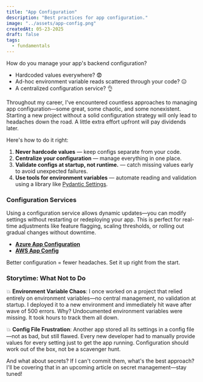```yaml
---
title: "App Configuration"
description: "Best practices for app configuration."
image: "../assets/app-config.png"
createdAt: 05-23-2025
draft: false
tags:
  - fundamentals
---
```


How do you manage your app's backend configuration?

- Hardcoded values everywhere? 😨
- Ad-hoc environment variable reads scattered through your code? 😑
- A centralized configuration service? 👌

Throughout my career, I've encountered countless approaches to managing app configuration—some great, some chaotic, and some nonexistent. Starting a new project without a solid configuration strategy will only lead to headaches down the road. A little extra effort upfront will pay dividends later.

Here's how to do it right:

1. **Never hardcode values** — keep configs separate from your code.
2. **Centralize your configuration** — manage everything in one place.
3. **Validate configs at startup, not runtime.** — catch missing values early to avoid unexpected failures.
4. **Use tools for environment variables** — automate reading and validation using a library like [Pydantic Settings](https://docs.pydantic.dev/latest/concepts/pydantic_settings/#dotenv-env-support).

### Configuration Services

Using a configuration service allows dynamic updates—you can modify settings without restarting or redeploying your app. This is perfect for real-time adjustments like feature flagging, scaling thresholds, or rolling out gradual changes without downtime.

- **[Azure App Configuration](https://learn.microsoft.com/en-us/azure/azure-app-configuration/overview)**
- **[AWS App Config](https://aws.amazon.com/systems-manager/features/appconfig/)**

Better configuration = fewer headaches. Set it up right from the start.

### Storytime: What Not to Do

💥 **Environment Variable Chaos**: I once worked on a project that relied entirely on environment variables—no central management, no validation at startup. I deployed it to a new environment and immediately hit wave after wave of 500 errors. Why? Undocumented environment variables were missing. It took hours to track them all down.

💥 **Config File Frustration**: Another app stored all its settings in a config file—not as bad, but still flawed. Every new developer had to manually provide values for every setting just to get the app running. Configuration should work out of the box, not be a scavenger hunt.

And what about secrets? If I can't commit them, what's the best approach? I'll be covering that in an upcoming article on secret management—stay tuned!
